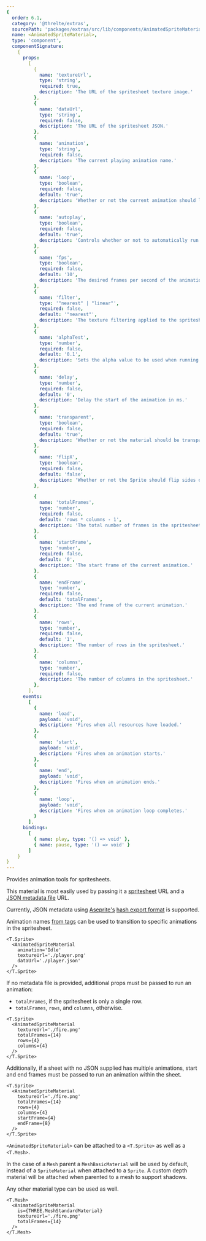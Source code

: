 ```yaml
---
{
  order: 6.1,
  category: '@threlte/extras',
  sourcePath: 'packages/extras/src/lib/components/AnimatedSpriteMaterial/AnimatedSpriteMaterial.svelte',
  name: <AnimatedSpriteMaterial>,
  type: 'component',
  componentSignature:
    {
      props:
        [
          {
            name: 'textureUrl',
            type: 'string',
            required: true,
            description: 'The URL of the spritesheet texture image.'
          },
          {
            name: 'dataUrl',
            type: 'string',
            required: false,
            description: 'The URL of the spritesheet JSON.'
          },
          {
            name: 'animation',
            type: 'string',
            required: false,
            description: 'The current playing animation name.'
          },
          {
            name: 'loop',
            type: 'boolean',
            required: false,
            default: 'true',
            description: 'Whether or not the current animation should loop.'
          },
          {
            name: 'autoplay',
            type: 'boolean',
            required: false,
            default: 'true',
            description: 'Controls whether or not to automatically run an animation on load.'
          },
          {
            name: 'fps',
            type: 'boolean',
            required: false,
            default: '10',
            description: 'The desired frames per second of the animation.'
          },
          {
            name: 'filter',
            type: '"nearest" | "linear"',
            required: false,
            default: '"nearest"',
            description: 'The texture filtering applied to the spritesheet.'
          },
          {
            name: 'alphaTest',
            type: 'number',
            required: false,
            default: '0.1',
            description: 'Sets the alpha value to be used when running an alpha test.'
          },
          {
            name: 'delay',
            type: 'number',
            required: false,
            default: '0',
            description: 'Delay the start of the animation in ms.'
          },
          {
            name: 'transparent',
            type: 'boolean',
            required: false,
            default: 'true',
            description: 'Whether or not the material should be transparent.'
          },
          {
            name: 'flipX',
            type: 'boolean',
            required: false,
            default: 'false',
            description: 'Whether or not the Sprite should flip sides on the x-axis.'
          },

          {
            name: 'totalFrames',
            type: 'number',
            required: false,
            default: 'rows * columns - 1',
            description: 'The total number of frames in the spritesheet.'
          },
          {
            name: 'startFrame',
            type: 'number',
            required: false,
            default: '0',
            description: 'The start frame of the current animation.'
          },
          {
            name: 'endFrame',
            type: 'number',
            required: false,
            default: 'totalFrames',
            description: 'The end frame of the current animation.'
          },
          {
            name: 'rows',
            type: 'number',
            required: false,
            default: '1',
            description: 'The number of rows in the spritesheet.'
          },
          {
            name: 'columns',
            type: 'number',
            required: false,
            description: 'The number of columns in the spritesheet.'
          },
        ],
      events:
        [
          {
            name: 'load',
            payload: 'void',
            description: 'Fires when all resources have loaded.'
          },
          {
            name: 'start',
            payload: 'void',
            description: 'Fires when an animation starts.'
          },
          {
            name: 'end',
            payload: 'void',
            description: 'Fires when an animation ends.'
          },
          {
            name: 'loop',
            payload: 'void',
            description: 'Fires when an animation loop completes.'
          }
        ],
      bindings:
        [
          { name: play, type: '() => void' },
          { name: pause, type: '() => void' }
        ]
    }
}
---
```


Provides animation tools for spritesheets.

<Example path="extras/animated-sprite-material" />

This material is most easily used by passing it a [spritesheet](https://www.aseprite.org/docs/sprite-sheet/) URL and a [JSON metadata file](https://gist.github.com/dacap/db18e5747a4b6e208d3c) URL.

Currently, JSON metadata using [Aseprite's](https://www.aseprite.org/) [hash export format](https://www.aseprite.org/docs/cli/#data) is supported.

Animation names [from tags](https://www.aseprite.org/docs/tags) can be used to transition to specific animations in the spritesheet.

```svelte {4,5}+
<T.Sprite>
  <AnimatedSpriteMaterial
    animation='Idle'
    textureUrl='./player.png'
    dataUrl='./player.json'
  />
</T.Sprite>
```

If no metadata file is provided, additional props must be passed to run an animation:
* `totalFrames`, if the spritesheet is only a single row.
* `totalFrames`, `rows`, and `columns`, otherwise.

```svelte {4-6}+
<T.Sprite>
  <AnimatedSpriteMaterial
    textureUrl='./fire.png'
    totalFrames={14}
    rows={4}
    columns={4}
  />
</T.Sprite>
```

Additionally, if a sheet with no JSON supplied has multiple animations, start and end frames must be passed to run an animation within the sheet.

```svelte {7-8}+
<T.Sprite>
  <AnimatedSpriteMaterial
    textureUrl='./fire.png'
    totalFrames={14}
    rows={4}
    columns={4}
    startFrame={4}
    endFrame={8}
  />
</T.Sprite>
```

`<AnimatedSpriteMaterial>` can be attached to a `<T.Sprite>` as well as a `<T.Mesh>`.

<Example path="extras/animated-sprite-mesh" />

In the case of a `Mesh` parent a `MeshBasicMaterial` will be used by default, instead of a `SpriteMaterial` when attached to a `Sprite`. A custom depth material will be attached when parented to a mesh to support shadows.

Any other material type can be used as well.

```svelte {3}+
<T.Mesh>
  <AnimatedSpriteMaterial
    is={THREE.MeshStandardMaterial}
    textureUrl='./fire.png'
    totalFrames={14}
  />
</T.Mesh>
```
